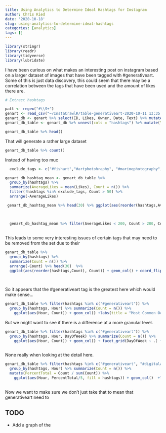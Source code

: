 ```yaml
---
title: Using Analytics to Determine Ideal Hashtags for Instagram 
author: Chris Ried
date: '2020-10-18'
slug: using-analytics-to-determine-ideal-hashtags
categories: [analytics]
tags: []
---
```



```r
library(stringr)
library(readr)
library(tidyverse)
library(lubridate)
```

I have been curious on what makes an interesting post on instagram based on a larger dataset of images that have been tagged with #generativeart. Some of this is just data discovery, this could seem that there may be a correlation between the tags that have been used and the amount of likes there are. 



```r

# Extract hashtags

patt <- regex("#\\S+")
genart <- read_csv("~/InstaCrawlR/table-generativeart-2020-10-11 13:35:33.csv")
genart_db <- genart %>% select(ID, Likes, Owner, Date, Text) %>% mutate(hashtags = str_extract_all(Text,patt) )
genart_db_table <- genart_db %>% unnest(cols = "hashtags") %>% mutate(Year = year(Date), Month = month(Date), DayOfWeek = wday(Date),  Day = day(Date), Hour = hour(Date))


```

```r
genart_db_table %>% head()
```
That will generate a rather large dataset 
```r
genart_db_table %>% count()
```

Instead of having too muc
```r
  exclude_tags <- c("#fishart","#artphotohraphy", "#marinephotography","#underwaterscenes","#sharkattack","#акула","#вебпанк","#сос","#seaphotography","fishart","#sharks","#enhancedvitimins")

genart_db_hashtag_mean <- genart_db_table %>% 
  group_by(hashtags) %>% 
  summarize(AverageLikes = mean(Likes), Count = n()) %>% 
  filter(!hashtags %in% exclude_tags, Count > 50) %>% 
  arrange(-AverageLikes)

 genart_db_hashtag_mean %>% head(30) %>% ggplot(aes(reorder(hashtags,AverageLikes), AverageLikes)) + geom_col() + coord_flip() + labs(title = "Most Common Hashtags in Generative Art Posts", 
                                                                                 x
                                                                                 = "Hashtag")
 
  genart_db_hashtag_mean %>% filter(AverageLikes < 200, Count > 200, Count < 40000) %>%  ggplot(aes(AverageLikes, Count, label = hashtags)) + geom_point() + geom_text(check_overlap = TRUE, angle = 45, hjust =0)
  

```
This leads to some very interesting issues of certain tags that may need to be removed from the set due to their  

```r
genart_db_table %>% 
  group_by(hashtags) %>% 
  summarize(Count = n()) %>% 
  arrange(-Count) %>% head(30)  %>% 
  ggplot(aes(reorder(hashtags,Count), Count)) + geom_col() + coord_flip() + labs(title = "Most Common Hashtags in Generative Art Posts", 
                                                                                 x
                                                                                 = "Hashtag")
```
So it appears that the #generativeart tag is the greatest here which would make sense... 
```r
genart_db_table %>% filter(hashtags %in% c("#generativeart")) %>% 
  group_by(hashtags, Hour) %>% summarize(Count = n()) %>% 
    ggplot(aes(Hour, Count)) + geom_col() +labs(title = "Most Common Occurence in Generative Art Posts",  x = "Hour")
```

But we might want to see if there is a difference at a more granular level. 
```r

genart_db_table %>% filter(hashtags %in% c("#generativeart")) %>% 
  group_by(hashtags, Hour, DayOfWeek) %>% summarize(Count = n()) %>% 
    ggplot(aes(Hour, Count)) + geom_col() + facet_grid(DayOfWeek ~ .) +labs(title = "Most Common Hashtags in #generativeart Posts by Day", 
                                                                                 x = "Hashtag")
```
None really when looking at the detail here. 

```r
genart_db_table %>% filter(hashtags %in% c("#generativeart", "#digitalart","#creativecoding", "#generative", "#codeart","#abstractart")) %>% 
  group_by(hashtags, Hour) %>% summarize(Count = n()) %>% 
  mutate(PercentTotal = Count / sum(Count)) %>% 
    ggplot(aes(Hour, PercentTotal/5, fill = hashtags)) + geom_col()  +labs(title = "Most Common Hashtags in #generativeart Posts by Day (%)", 
                                                                                 x = "Hashtag") 
```
Now we want to make sure we don't just take that to mean that generativeart need to 

## TODO 
* Add a graph of the 